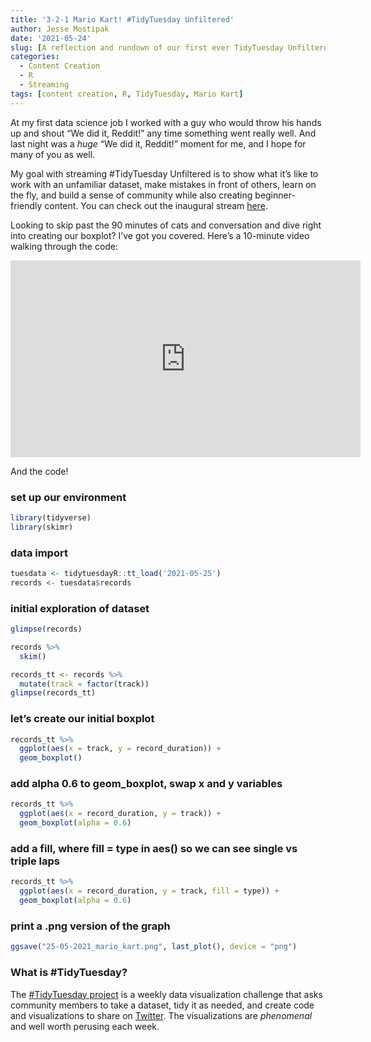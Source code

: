 ```yaml
---
title: '3-2-1 Mario Kart! #TidyTuesday Unfiltered'
author: Jesse Mostipak
date: '2021-05-24'
slug: [A reflection and rundown of our first ever TidyTuesday Unfiltered stream!]
categories:
  - Content Creation
  - R
  - Streaming
tags: [content creation, R, TidyTuesday, Mario Kart]
---
```


At my first data science job I worked with a guy who would throw his hands up and shout "We did it, Reddit!" any time something went really well. 
And last night was a _huge_ "We did it, Reddit!" moment for me, and I hope for many of you as well.   

My goal with streaming #TidyTuesday Unfiltered is to show what it's like to work with an unfamiliar dataset, make mistakes in front of others, learn on the fly, and build a sense of community while also creating beginner-friendly content. You can check out the inaugural stream [here](https://www.twitch.tv/videos/1034279289).

Looking to skip past the 90 minutes of cats and conversation and dive right into creating our boxplot? 
I've got you covered. 
Here's a 10-minute video walking through the code: 

<iframe width="560" height="315" src="https://www.youtube.com/embed/g8vTeHERNp4" title="YouTube video player" frameborder="0" allow="accelerometer; autoplay; clipboard-write; encrypted-media; gyroscope; picture-in-picture" allowfullscreen></iframe>

And the code!

### set up our environment
```r
library(tidyverse)
library(skimr)
```

### data import
```r
tuesdata <- tidytuesdayR::tt_load('2021-05-25')
records <- tuesdata$records
```

### initial exploration of dataset
```r
glimpse(records)

records %>% 
  skim()

records_tt <- records %>% 
  mutate(track = factor(track))
glimpse(records_tt)
```

### let's create our initial boxplot
```r
records_tt %>% 
  ggplot(aes(x = track, y = record_duration)) +
  geom_boxplot()
```

### add alpha 0.6 to geom_boxplot, swap x and y variables
```r
records_tt %>% 
  ggplot(aes(x = record_duration, y = track)) +
  geom_boxplot(alpha = 0.6)
```

### add a fill, where fill = type in aes() so we can see single vs triple laps
```r
records_tt %>% 
  ggplot(aes(x = record_duration, y = track, fill = type)) +
  geom_boxplot(alpha = 0.6)
```

### print a .png version of the graph
```r
ggsave("25-05-2021_mario_kart.png", last_plot(), device = "png")
```

### What is #TidyTuesday?
The [#TidyTuesday project](https://github.com/rfordatascience/tidytuesday) is a weekly data visualization challenge that asks community members to take a dataset, tidy it as needed, and create code and visualizations to share on [Twitter](https://twitter.com/search?q=%23tidyTuesday&src=typed_query). The visualizations are _phenomenal_ and well worth perusing each week.  
